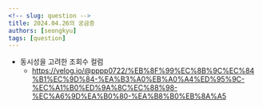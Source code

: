 ```yaml
---
<!-- slug: question -->
title: 2024.04.26의 궁금증
authors: [seongkyu]
tags: [question]
---
```


- 동시성을 고려한 조회수 컬럼
  - https://velog.io/@pppp0722/%EB%8F%99%EC%8B%9C%EC%84%B1%EC%9D%84-%EA%B3%A0%EB%A0%A4%ED%95%9C-%EC%A1%B0%ED%9A%8C%EC%88%98-%EC%A6%9D%EA%B0%80-%EA%B8%B0%EB%8A%A5

